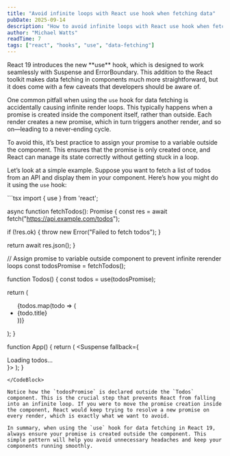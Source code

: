 ```yaml
---
title: "Avoid infinite loops with React use hook when fetching data"
pubDate: 2025-09-14
description: "How to avoid infinite loops with React use hook when fetching data."
author: "Michael Watts"
readTime: 7
tags: ["react", "hooks", "use", "data-fetching"]
---
```


<LeadParagraph>
  React 19 introduces the new **use** hook, which is designed to work seamlessly with Suspense and ErrorBoundary. This addition to the React toolkit makes data fetching in components much more straightforward, but it does come with a few caveats that developers should be aware of.
</LeadParagraph>

One common pitfall when using the `use` hook for data fetching is accidentally causing infinite render loops. This typically happens when a promise is created inside the component itself, rather than outside. Each render creates a new promise, which in turn triggers another render, and so on—leading to a never-ending cycle.

To avoid this, it’s best practice to assign your promise to a variable outside the component. This ensures that the promise is only created once, and React can manage its state correctly without getting stuck in a loop.

Let’s look at a simple example. Suppose you want to fetch a list of todos from an API and display them in your component. Here’s how you might do it using the `use` hook:

<CodeBlock lang="tsx" filename="App.tsx">
```tsx
import { use } from 'react';

async function fetchTodos(): Promise<TodosResponse> {
  const res = await fetch("https://api.example.com/todos");

  if (!res.ok) {
    throw new Error("Failed to fetch todos");
  }

  return await res.json();
}

// Assign promise to variable outside component to prevent infinite rerender loops
const todosPromise = fetchTodos();

function Todos() {
  const todos = use(todosPromise);
  
  return (
    <ul>
      {todos.map(todo => (
        <li key={todo.id}>{todo.title}</li>
      ))}
    </ul>
  );
}

function App() {
  return (
    <Suspense fallback={<div>Loading todos...</div>}>
      <Todos />
    </Suspense>
  );
}
```
</CodeBlock>

Notice how the `todosPromise` is declared outside the `Todos` component. This is the crucial step that prevents React from falling into an infinite loop. If you were to move the promise creation inside the component, React would keep trying to resolve a new promise on every render, which is exactly what we want to avoid.

In summary, when using the `use` hook for data fetching in React 19, always ensure your promise is created outside the component. This simple pattern will help you avoid unnecessary headaches and keep your components running smoothly.
